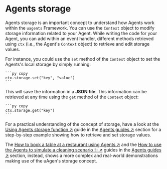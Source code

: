 # Agents storage

Agents storage is an important concept to understand how Agents work within the `uagents` Framework. You can use the `Context` object to modify storage information related to your Agent. While writing the code for your Agent, you can add within an event handler, different methods retrieved using `ctx` (i.e., the Agent's `Context` object) to retrieve and edit storage values.

For instance, you could use the `set` method of the `Context` object to set the Agents's local storage by simply running:

    ```py copy
    ctx.storage.set("key", "value")
    ```

This will save the information in a **JSON file**. This information can be retrieved at any time using the `get` method of the `Context` object:

    ```py copy
    ctx.storage.get("key")
    ```

For a practical understanding of the concept of storage, have a look at the [Using Agents storage function ↗️](/guides/agents/storage-function) guide in the [Agents guides ↗️](/guides#agents) section for a step-by-step example showing how to retrieve and set storage values.

The [How to book a table at a restaurant using Agents ↗️](/guides/agents/booking-demo) and the [How to use the Agents to simulate a cleaning scenario ✨ ↗️](/examples/agents-cleaning-demo) guides in the [Agents guides ↗️](/guides#agents) section, instead, shows a more complex and real-world demonstrations making use of the uAgen's storage concept.

